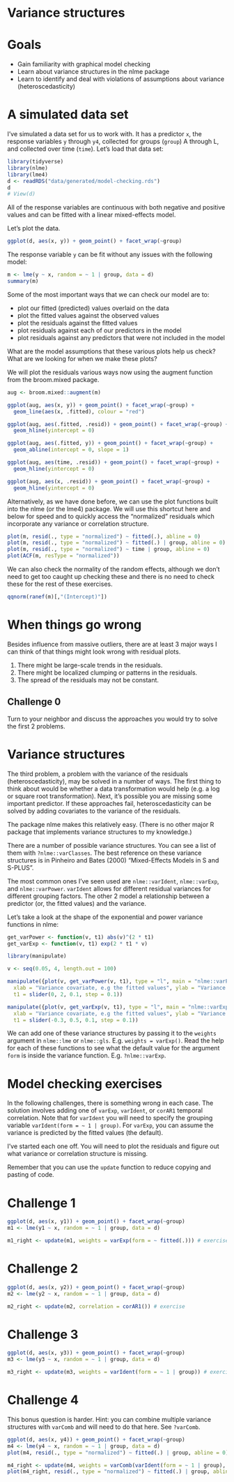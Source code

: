 # Variance structures

# Goals

- Gain familiarity with graphical model checking
- Learn about variance structures in the nlme package
- Learn to identify and deal with violations of assumptions about variance (heteroscedasticity)

# A simulated data set

I've simulated a data set for us to work with. It has a predictor `x`, the response variables `y` through `y4`, collected for groups (`group`) A through L, and collected over time (`time`). Let's load that data set:

```r
library(tidyverse)
library(nlme)
library(lme4)
d <- readRDS("data/generated/model-checking.rds")
d
# View(d)
```

All of the response variables are continuous with both negative and positive values and can be fitted with a linear mixed-effects model.

Let's plot the data.

```r
ggplot(d, aes(x, y)) + geom_point() + facet_wrap(~group)
```

The response variable `y` can be fit without any issues with the following model:

```r
m <- lme(y ~ x, random = ~ 1 | group, data = d)
summary(m)
```

Some of the most important ways that we can check our model are to:

- plot our fitted (predicted) values overlaid on the data
- plot the fitted values against the observed values
- plot the residuals against the fitted values
- plot residuals against each of our predictors in the model
- plot residuals against any predictors that were not included in the model

What are the model assumptions that these various plots help us check? What are we looking for when we make these plots?

We will plot the residuals various ways now using the augment function from the broom.mixed package.

```r
aug <- broom.mixed::augment(m)

ggplot(aug, aes(x, y)) + geom_point() + facet_wrap(~group) +
  geom_line(aes(x, .fitted), colour = "red")

ggplot(aug, aes(.fitted, .resid)) + geom_point() + facet_wrap(~group) +
  geom_hline(yintercept = 0)

ggplot(aug, aes(.fitted, y)) + geom_point() + facet_wrap(~group) +
  geom_abline(intercept = 0, slope = 1)

ggplot(aug, aes(time, .resid)) + geom_point() + facet_wrap(~group) +
  geom_hline(yintercept = 0)

ggplot(aug, aes(x, .resid)) + geom_point() + facet_wrap(~group) +
  geom_hline(yintercept = 0)
```

Alternatively, as we have done before, we can use the plot functions built into the nlme (or the lme4) package. We will use this shortcut here and below for speed and to quickly access the "normalized" residuals which incorporate any variance or correlation structure.

```r
plot(m, resid(., type = "normalized") ~ fitted(.), abline = 0)
plot(m, resid(., type = "normalized") ~ fitted(.) | group, abline = 0)
plot(m, resid(., type = "normalized") ~ time | group, abline = 0)
plot(ACF(m, resType = "normalized"))
```

We can also check the normality of the random effects, although we don't need to get too caught up checking these and there is no need to check these for the rest of these exercises.

```r
qqnorm(ranef(m)[,"(Intercept)"])
```

# When things go wrong

Besides influence from massive outliers, there are at least 3 major ways I can think of that things might look wrong with residual plots.

1. There might be large-scale trends in the residuals.
2. There might be localized clumping or patterns in the residuals.
3. The spread of the residuals may not be constant.

## Challenge 0

Turn to your neighbor and discuss the approaches you would try to solve the first 2 problems.

# Variance structures

The third problem, a problem with the variance of the residuals (heteroscedasticity), may be solved in a number of ways. The first thing to think about would be whether a data transformation would help (e.g. a log or square root transformation). Next, it's possible you are missing some important predictor. If these approaches fail, heteroscedasticity can be solved by adding covariates to the variance of the residuals.

The package nlme makes this relatively easy. (There is no other major R package that implements variance structures to my knowledge.)

There are a number of possible variance structures. You can see a list of them with `?nlme::varClasses`. The best reference on these variance structures is in Pinheiro and Bates (2000) "Mixed-Effects Models in S and S-PLUS".

The most common ones I've seen used are `nlme::varIdent`, `nlme::varExp`, and `nlme::varPower`. `varIdent` allows for different residual variances for different grouping factors. The other 2 model a relationship between a predictor (or, the fitted values) and the variance.

Let's take a look at the shape of the exponential and power variance functions in nlme:

```r
get_varPower <- function(v, t1) abs(v)^(2 * t1)
get_varExp <- function(v, t1) exp(2 * t1 * v)

library(manipulate)

v <- seq(0.05, 4, length.out = 100)

manipulate({plot(v, get_varPower(v, t1), type = "l", main = "nlme::varPower()", 
  xlab = "Variance covariate, e.g the fitted values", ylab = "Variance multiplier")},
  t1 = slider(0, 2, 0.1, step = 0.1))

manipulate({plot(v, get_varExp(v, t1), type = "l", main = "nlme::varExp()",
  xlab = "Variance covariate, e.g the fitted values", ylab = "Variance multiplier")},
  t1 = slider(-0.3, 0.5, 0.1, step = 0.1))
```

We can add one of these variance structures by passing it to the `weights` argument in `nlme::lme` or `nlme::gls`. E.g. `weights = varExp()`. Read the help for each of these functions to see what the default value for the argument `form` is inside the variance function. E.g. `?nlme::varExp`.

# Model checking exercises

In the following challenges, there is something wrong in each case. The solution involves adding one of `varExp`, `varIdent`, or `corAR1` temporal correlation. Note that for `varIdent` you will need to specify the grouping variable `varIdent(form = ~ 1 | group)`. For `varExp`, you can assume the variance is predicted by the fitted values (the default).

I've started each one off. You will need to plot the residuals and figure out what variance or correlation structure is missing.

Remember that you can use the `update` function to reduce copying and pasting of code.

# Challenge 1

```r
ggplot(d, aes(x, y1)) + geom_point() + facet_wrap(~group)
m1 <- lme(y1 ~ x, random = ~ 1 | group, data = d)

m1_right <- update(m1, weights = varExp(form = ~ fitted(.))) # exercise
```

# Challenge 2

```r
ggplot(d, aes(x, y2)) + geom_point() + facet_wrap(~group)
m2 <- lme(y2 ~ x, random = ~ 1 | group, data = d)

m2_right <- update(m2, correlation = corAR1()) # exercise
```

# Challenge 3

```r
ggplot(d, aes(x, y3)) + geom_point() + facet_wrap(~group)
m3 <- lme(y3 ~ x, random = ~ 1 | group, data = d)

m3_right <- update(m3, weights = varIdent(form = ~ 1 | group)) # exercise
```

# Challenge 4

This bonus question is harder. Hint: you can combine multiple variance structures with `varComb` and will need to do that here. See `?varComb`.

```r
ggplot(d, aes(x, y4)) + geom_point() + facet_wrap(~group)
m4 <- lme(y4 ~ x, random = ~ 1 | group, data = d)
plot(m4, resid(., type = "normalized") ~ fitted(.) | group, abline = 0) # exercise

m4_right <- update(m4, weights = varComb(varIdent(form = ~ 1 | group), varExp())) # exercise
plot(m4_right, resid(., type = "normalized") ~ fitted(.) | group, abline = 0) # exercise
```
